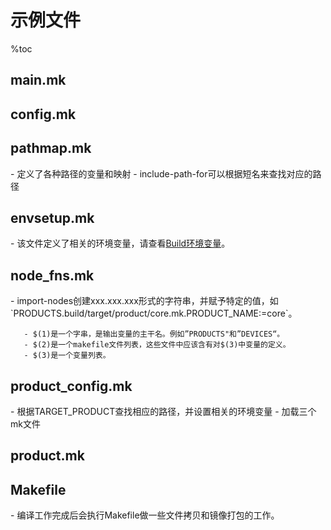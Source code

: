 = 示例文件 =

%toc

== main.mk ==
{{{class="brush:bash"
......
BUILD_SYSTEM := $(TOPDIR)build/core

......
# Set up various standard variables based on configuration
# and host information.
include $(BUILD_SYSTEM)/config.mk

# This allows us to force a clean build - included after the config.make
# environment setup is done, but before we generate any dependencies.  This
# file does the rm -rf inline so the deps which are all done below will
# be generated correctly
include $(BUILD_SYSTEM)/cleanbuild.mk

......
# Bring in standard build system definitions.
include $(BUILD_SYSTEM)/definitions.mk

# Bring in dex_preopt.mk
include $(BUILD_SYSTEM)/dex_preopt.mk

......
# 查找所有子目录的Android.mk
subdir_makefiles := \
	$(shell build/tools/findleaves.py --prune=out --prune=.repo --prune=.git $(subdirs) Android.mk)

include $(subdir_makefiles)

......
# build/core/Makefile contains extra stuff that we don't want to pollute this
# top-level makefile with.  It expects that ALL_DEFAULT_INSTALLED_MODULES
# contains everything that's built during the current make, but it also further
# extends ALL_DEFAULT_INSTALLED_MODULES.
# 最终调用Makefile
ALL_DEFAULT_INSTALLED_MODULES := $(modules_to_install)
include $(BUILD_SYSTEM)/Makefile
modules_to_install := $(sort $(ALL_DEFAULT_INSTALLED_MODULES))
ALL_DEFAULT_INSTALLED_MODULES :=
}}}

== config.mk ==
{{{class="brush:bash"
......
# Try to include buildspec.mk, which will try to set stuff up.
# If this file doesn't exist, the environemnt variables will
# be used, and if that doesn't work, then the default is an
# arm build
# 包含自定义的mk
-include $(TOPDIR)buildspec.mk

# Define most of the global variables.  These are the ones that
# are specific to the user's build configuration.
# 环境变量设置
include $(BUILD_SYSTEM)/envsetup.mk

# Boards may be defined under $(SRC_TARGET_DIR)/board/$(TARGET_DEVICE)
# or under vendor/*/$(TARGET_DEVICE).  Search in both places, but
# make sure only one exists.
# Real boards should always be associated with an OEM vendor.
# 查找board_config_mk
board_config_mk := \
	$(strip $(wildcard \
		$(SRC_TARGET_DIR)/board/$(TARGET_DEVICE)/BoardConfig.mk \
		device/*/$(TARGET_DEVICE)/BoardConfig.mk \
		vendor/*/$(TARGET_DEVICE)/BoardConfig.mk \
	))
ifeq ($(board_config_mk),)
  $(error No config file found for TARGET_DEVICE $(TARGET_DEVICE))
endif
ifneq ($(words $(board_config_mk)),1)
  $(error Multiple board config files for TARGET_DEVICE $(TARGET_DEVICE): $(board_config_mk))
endif
include $(board_config_mk)
TARGET_DEVICE_DIR := $(patsubst %/,%,$(dir $(board_config_mk)))
board_config_mk :=

......
# 平台相关
combo_target := HOST_
include $(BUILD_SYSTEM)/combo/select.mk

# on windows, the tools have .exe at the end, and we depend on the
# host config stuff being done first

combo_target := TARGET_
include $(BUILD_SYSTEM)/combo/select.mk

# Pick a Java compiler.
include $(BUILD_SYSTEM)/combo/javac.mk
}}}

== pathmap.mk ==
- 定义了各种路径的变量和映射
- include-path-for可以根据短名来查找对应的路径

{{{class="brush:bash"
#
# A mapping from shorthand names to include directories.
#
pathmap_INCL := \
    bluedroid:system/bluetooth/bluedroid/include \
    bluez:external/bluetooth/bluez \
    glib:external/bluetooth/glib \
    bootloader:bootable/bootloader/legacy/include \
    corecg:external/skia/include/core \
    dbus:external/dbus \
    frameworks-base:frameworks/base/include \
    graphics:external/skia/include/core \
    libc:bionic/libc/include \
    libdrm1:frameworks/base/media/libdrm/mobile1/include \
    libhardware:hardware/libhardware/include \
    libhardware_legacy:hardware/libhardware_legacy/include \
    libhost:build/libs/host/include \
    libm:bionic/libm/include \
    libnativehelper:dalvik/libnativehelper/include \
    libpagemap:system/extras/libpagemap/include \
    libril:hardware/ril/include \
    libstdc++:bionic/libstdc++/include \
    libthread_db:bionic/libthread_db/include \
    mkbootimg:system/core/mkbootimg \
    recovery:bootable/recovery \
    system-core:system/core/include
    
#
# Returns the path to the requested module's include directory,
# relative to the root of the source tree.  Does not handle external
# modules.
#
# $(1): a list of modules (or other named entities) to find the includes for
#
define include-path-for
$(foreach n,$(1),$(patsubst $(n):%,%,$(filter $(n):%,$(pathmap_INCL))))
endef
}}}

== envsetup.mk ==
- 该文件定义了相关的环境变量，请查看[[Build环境变量]]。

{{{class="brush:bash"
......
# Set up version information.
include $(BUILD_SYSTEM)/version_defaults.mk

......
# Read the product specs so we an get TARGET_DEVICE and other
# variables that we need in order to locate the output files.
include $(BUILD_SYSTEM)/product_config.mk
}}}

== node_fns.mk ==
- import-nodes创建xxx.xxx.xxx形式的字符串，并赋予特定的值，如`PRODUCTS.build/target/product/core.mk.PRODUCT_NAME:=core`。
    - $(1)是一个字串，是输出变量的主干名。例如”PRODUCTS"和”DEVICES“。
    - $(2)是一个makefile文件列表，这些文件中应该含有对$(3)中变量的定义。
    - $(3)是一个变量列表。

{{{class="brush:bash"
......
#
# $(1): output list variable name, like "PRODUCTS" or "DEVICES"
# $(2): list of makefiles representing nodes to import
# $(3): list of node variable names
#
define import-nodes
$(if \
  $(foreach _in,$(2), \
    $(eval _node_import_context := _nic.$(1).[[$(_in)]]) \
    $(if $(_include_stack),$(eval $(error ASSERTION FAILED: _include_stack \
                should be empty here: $(_include_stack))),) \
    $(eval _include_stack := ) \
    $(call _import-nodes-inner,$(_node_import_context),$(_in),$(3)) \
    $(call move-var-list,$(_node_import_context).$(_in),$(1).$(_in),$(3)) \
    $(eval _node_import_context :=) \
    $(eval $(1) := $($(1)) $(_in)) \
    $(if $(_include_stack),$(eval $(error ASSERTION FAILED: _include_stack \
                should be empty here: $(_include_stack))),) \
   ) \
,)
endef
......
}}}

== product_config.mk ==
- 根据TARGET_PRODUCT查找相应的路径，并设置相关的环境变量
- 加载三个mk文件

{{{class="brush:bash"
# Convert a short name like "sooner" into the path to the product
# file defining that product.
#
INTERNAL_PRODUCT := $(call resolve-short-product-name, $(TARGET_PRODUCT))
#$(error TARGET_PRODUCT $(TARGET_PRODUCT) --> $(INTERNAL_PRODUCT))

# Find the device that this product maps to.
TARGET_DEVICE := $(PRODUCTS.$(INTERNAL_PRODUCT).PRODUCT_DEVICE)

# Figure out which resoure configuration options to use for this
# product.
PRODUCT_LOCALES := $(strip $(PRODUCTS.$(INTERNAL_PRODUCT).PRODUCT_LOCALES))

# Include the product definitions.
# We need to do this to translate TARGET_PRODUCT into its
# underlying TARGET_DEVICE before we start defining any rules.
#
include $(BUILD_SYSTEM)/node_fns.mk
include $(BUILD_SYSTEM)/product.mk
include $(BUILD_SYSTEM)/device.mk
}}}

== product.mk ==
{{{class="brush:bash"
# 查找AndroidProducts.mk
define _find-android-products-files
$(shell test -d device && find device -maxdepth 6 -name AndroidProducts.mk) \
  $(shell test -d vendor && find vendor -maxdepth 6 -name AndroidProducts.mk) \
  $(SRC_TARGET_DIR)/product/AndroidProducts.mk
endef

# Returns the sorted concatenation of PRODUCT_MAKEFILES
# variables set in the given AndroidProducts.mk files.
# $(1): the list of AndroidProducts.mk files.
#
define get-product-makefiles
$(sort \
  $(foreach f,$(1), \
    $(eval PRODUCT_MAKEFILES :=) \
    $(eval LOCAL_DIR := $(patsubst %/,%,$(dir $(f)))) \
    $(eval include $(f)) \
    $(PRODUCT_MAKEFILES) \
   ) \
  $(eval PRODUCT_MAKEFILES :=) \
  $(eval LOCAL_DIR :=) \
 )
endef

# Returns the sorted concatenation of all PRODUCT_MAKEFILES
# variables set in all AndroidProducts.mk files.
# $(call ) isn't necessary.
#
define get-all-product-makefiles
$(call get-product-makefiles,$(_find-android-products-files))
endef

# Functions for including product makefiles

_product_var_list := \
    PRODUCT_NAME \
    PRODUCT_MODEL \
    PRODUCT_LOCALES \
    PRODUCT_PACKAGES \
    PRODUCT_DEVICE \
    PRODUCT_MANUFACTURER \
    PRODUCT_BRAND \
    PRODUCT_PROPERTY_OVERRIDES \
    PRODUCT_CHARACTERISTICS \
    PRODUCT_COPY_FILES \
    PRODUCT_OTA_PUBLIC_KEYS \
    PRODUCT_PACKAGE_OVERLAYS \
    DEVICE_PACKAGE_OVERLAYS \
    PRODUCT_CONTRIBUTORS_FILE \
    PRODUCT_TAGS \
    PRODUCT_SDK_ADDON_NAME \
    PRODUCT_SDK_ADDON_COPY_FILES \
    PRODUCT_SDK_ADDON_COPY_MODULES \
    PRODUCT_SDK_ADDON_DOC_MODULE \
    PRODUCT_DEFAULT_WIFI_CHANNELS
}}}

== Makefile ==
- 编译工作完成后会执行Makefile做一些文件拷贝和镜像打包的工作。

{{{class="brush:bash"
......
# #################################################################
# Targets for boot/OS images
# #################################################################
# the ramdisk
INTERNAL_RAMDISK_FILES := $(filter $(TARGET_ROOT_OUT)/%, \
	$(ALL_PREBUILT) \
	$(ALL_COPIED_HEADERS) \
	$(ALL_GENERATED_SOURCES) \
	$(ALL_DEFAULT_INSTALLED_MODULES))

BUILT_RAMDISK_TARGET := $(PRODUCT_OUT)/ramdisk.img

# We just build this directly to the install location.
INSTALLED_RAMDISK_TARGET := $(BUILT_RAMDISK_TARGET)
$(INSTALLED_RAMDISK_TARGET): $(MKBOOTFS) $(INTERNAL_RAMDISK_FILES) | $(MINIGZIP)
	$(call pretty,"Target ram disk: $@")
	$(hide) $(MKBOOTFS) $(TARGET_ROOT_OUT) | $(MINIGZIP) > $@

......
# #################################################################
# system image
# #################################################################
systemimage_intermediates := \
	$(call intermediates-dir-for,PACKAGING,systemimage)
BUILT_SYSTEMIMAGE := $(systemimage_intermediates)/system.img

INTERNAL_SYSTEMIMAGE_FILES := $(filter $(TARGET_OUT)/%, \
	$(ALL_PREBUILT) \
	$(ALL_COPIED_HEADERS) \
	$(ALL_GENERATED_SOURCES) \
	$(ALL_DEFAULT_INSTALLED_MODULES))

ifeq ($(INTERNAL_USERIMAGES_USE_EXT),true)
## generate an ext2 image
# $(1): output file
define build-systemimage-target
    @echo "Target system fs image: $(1)"
    $(call build-userimage-ext-target,$(TARGET_OUT),$(1),system,$(INTERNAL_USERIMAGES_EXT_VARIANT),$(BOARD_SYSTEMIMAGE_PARTITION_SIZE))
endef

else # INTERNAL_USERIMAGES_USE_EXT != true

## generate a yaffs2 image
# $(1): output file
define build-systemimage-target
    @echo "Target system fs image: $(1)"
    @mkdir -p $(dir $(1))
    $(hide) $(MKYAFFS2) -f $(mkyaffs2_extra_flags) $(TARGET_OUT) $(1)
endef
endif # INTERNAL_USERIMAGES_USE_EXT

$(BUILT_SYSTEMIMAGE): $(INTERNAL_SYSTEMIMAGE_FILES) $(INTERNAL_USERIMAGES_DEPS)
	$(call build-systemimage-target,$@)

INSTALLED_SYSTEMIMAGE := $(PRODUCT_OUT)/system.img
SYSTEMIMAGE_SOURCE_DIR := $(TARGET_OUT)

......
# #################################################################
# data partition image
# #################################################################
INTERNAL_USERDATAIMAGE_FILES := \
	$(filter $(TARGET_OUT_DATA)/%,$(ALL_DEFAULT_INSTALLED_MODULES))

ifeq ($(INTERNAL_USERIMAGES_USE_EXT),true)
## Generate an ext image
define build-userdataimage-target
    $(call pretty,"Target userdata fs image: $(INSTALLED_USERDATAIMAGE_TARGET)")
    @mkdir -p $(TARGET_OUT_DATA)
    $(call build-userimage-ext-target,$(TARGET_OUT_DATA),$(INSTALLED_USERDATAIMAGE_TARGET),data,$(INTERNAL_USERIMAGES_EXT_VARIANT),$(BOARD_USERDATAIMAGE_PARTITION_SIZE))
    $(hide) $(call assert-max-image-size,$(INSTALLED_USERDATAIMAGE_TARGET),$(BOARD_USERDATAIMAGE_PARTITION_SIZE),yaffs)
endef

else # INTERNAL_USERIMAGES_USE_EXT != true

## Generate a yaffs2 image
define build-userdataimage-target
    $(call pretty,"Target userdata fs image: $(INSTALLED_USERDATAIMAGE_TARGET)")
    @mkdir -p $(TARGET_OUT_DATA)
    $(hide) $(MKYAFFS2) -f $(mkyaffs2_extra_flags) $(TARGET_OUT_DATA) $(INSTALLED_USERDATAIMAGE_TARGET)
    $(hide) $(call assert-max-image-size,$(INSTALLED_USERDATAIMAGE_TARGET),$(BOARD_USERDATAIMAGE_PARTITION_SIZE),yaffs)
endef
endif # INTERNAL_USERIMAGES_USE_EXT

BUILT_USERDATAIMAGE_TARGET := $(PRODUCT_OUT)/userdata.img
}}}
